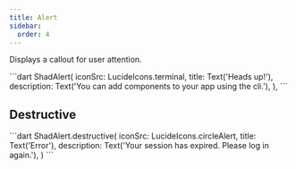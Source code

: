 ```yaml
---
title: Alert
sidebar:
  order: 4
---
```


Displays a callout for user attention.

<Preview src="https://shadcn-ui-playground.pages.dev/alert?style=primary">
 ```dart
ShadAlert(
  iconSrc: LucideIcons.terminal,
  title: Text('Heads up!'),
  description:
      Text('You can add components to your app using the cli.'),
),
```
</Preview>

## Destructive

<Preview src="https://shadcn-ui-playground.pages.dev/alert?style=destructive">
 ```dart
ShadAlert.destructive(
  iconSrc: LucideIcons.circleAlert,
  title: Text('Error'),
  description:
      Text('Your session has expired. Please log in again.'),
)
```
</Preview>
